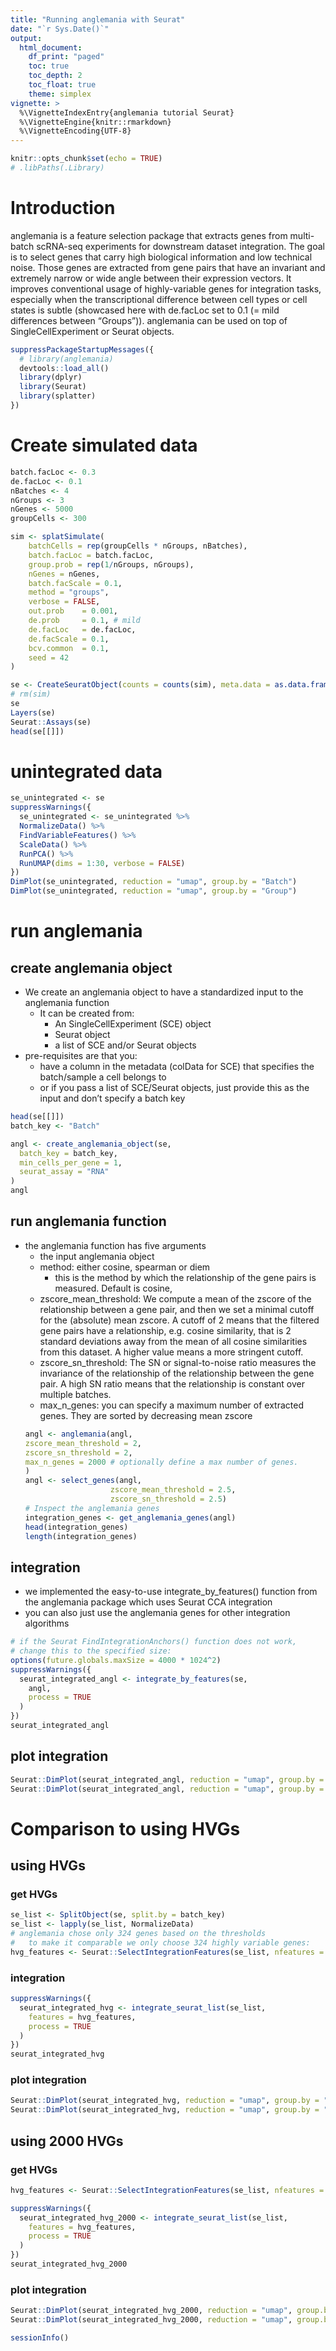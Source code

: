 ```yaml
---
title: "Running anglemania with Seurat"
date: "`r Sys.Date()`"
output:
  html_document:
    df_print: "paged"
    toc: true
    toc_depth: 2
    toc_float: true
    theme: simplex
vignette: >
  %\VignetteIndexEntry{anglemania tutorial Seurat}
  %\VignetteEngine{knitr::rmarkdown}
  %\VignetteEncoding{UTF-8}
---
```


```r
knitr::opts_chunk$set(echo = TRUE)
# .libPaths(.Library)
```

# Introduction
anglemania is a feature selection package that extracts genes from multi-batch scRNA-seq 
experiments for downstream dataset integration.
The goal is to select genes that carry high biological information and low 
technical noise. Those genes are extracted from gene pairs that have an 
invariant and extremely narrow or wide angle between their expression vectors.
It improves conventional usage of highly-variable genes for integration tasks, 
especially when the transcriptional difference between cell types or cell states 
is subtle (showcased here with de.facLoc set to 0.1 (= mild differences between "Groups")).
anglemania can be used on top of SingleCellExperiment or Seurat objects.

```r
suppressPackageStartupMessages({
  # library(anglemania)
  devtools::load_all()
  library(dplyr)
  library(Seurat)
  library(splatter)
})
```

# Create simulated data
```r
batch.facLoc <- 0.3
de.facLoc <- 0.1
nBatches <- 4
nGroups <- 3
nGenes <- 5000
groupCells <- 300

sim <- splatSimulate(
    batchCells = rep(groupCells * nGroups, nBatches),
    batch.facLoc = batch.facLoc,
    group.prob = rep(1/nGroups, nGroups),
    nGenes = nGenes,
    batch.facScale = 0.1,
    method = "groups",
    verbose = FALSE,
    out.prob    = 0.001,
    de.prob     = 0.1, # mild 
    de.facLoc   = de.facLoc,
    de.facScale = 0.1,
    bcv.common  = 0.1,
    seed = 42
)

se <- CreateSeuratObject(counts = counts(sim), meta.data = as.data.frame(colData(sim)))
# rm(sim)
se
Layers(se)
Seurat::Assays(se)
head(se[[]])
```

# unintegrated data
```r

se_unintegrated <- se
suppressWarnings({
  se_unintegrated <- se_unintegrated %>%
  NormalizeData() %>%
  FindVariableFeatures() %>%
  ScaleData() %>%
  RunPCA() %>%
  RunUMAP(dims = 1:30, verbose = FALSE)
})
DimPlot(se_unintegrated, reduction = "umap", group.by = "Batch")
DimPlot(se_unintegrated, reduction = "umap", group.by = "Group")
```

# run anglemania
## create anglemania object
* We create an anglemania object to have a standardized input to the anglemania function
  * It can be created from:
    * An SingleCellExperiment (SCE) object
    * Seurat object
    * a list of SCE and/or Seurat objects
* pre-requisites are that you:
  * have a column in the metadata (colData for SCE) that specifies the batch/sample a cell belongs to
  * or if you pass a list of SCE/Seurat objects, just provide this as the input and
   don't specify a batch key
  
```r
head(se[[]])
batch_key <- "Batch"

angl <- create_anglemania_object(se,
  batch_key = batch_key,
  min_cells_per_gene = 1,
  seurat_assay = "RNA"
)
angl
```

## run anglemania function
* the anglemania function has five arguments
  * the input anglemania object
  * method: either cosine, spearman or diem
    * this is the method by which the relationship of the gene pairs is measured. Default is cosine, 
  * zscore_mean_threshold: We compute a mean of the zscore of the relationship between a gene pair,
    and then we set a minimal cutoff for the (absolute) mean zscore. A cutoff of 2 means that the
    filtered gene pairs have a relationship, e.g. cosine similarity, that is 2 standard deviations 
    away from the mean of all cosine similarities from this dataset. A higher value means a more 
    stringent cutoff.
  * zscore_sn_threshold: The SN or signal-to-noise ratio measures the invariance of the relationship
    of the relationship between the gene pair. A high SN ratio means that the relationship is constant
    over multiple batches.
  * max_n_genes: you can specify a maximum number of extracted genes. They are sorted by decreasing 
    mean zscore
```r
angl <- anglemania(angl,
  zscore_mean_threshold = 2,
  zscore_sn_threshold = 2,
  max_n_genes = 2000 # optionally define a max number of genes.
)
angl <- select_genes(angl,
                     zscore_mean_threshold = 2.5,
                     zscore_sn_threshold = 2.5)
# Inspect the anglemania genes
integration_genes <- get_anglemania_genes(angl)
head(integration_genes)
length(integration_genes)
```

## integration
* we implemented the easy-to-use integrate_by_features() function from the anglemania package which uses Seurat CCA integration
* you can also just use the anglemania genes for other integration algorithms
```r
# if the Seurat FindIntegrationAnchors() function does not work,
# change this to the specified size:
options(future.globals.maxSize = 4000 * 1024^2)
suppressWarnings({
  seurat_integrated_angl <- integrate_by_features(se,
    angl,
    process = TRUE
  )
})
seurat_integrated_angl
```


## plot integration
```r
Seurat::DimPlot(seurat_integrated_angl, reduction = "umap", group.by = "Batch")
Seurat::DimPlot(seurat_integrated_angl, reduction = "umap", group.by = "Group")
```

# Comparison to using HVGs
## using HVGs
### get HVGs
```r
se_list <- SplitObject(se, split.by = batch_key)
se_list <- lapply(se_list, NormalizeData)
# anglemania chose only 324 genes based on the thresholds
#   to make it comparable we only choose 324 highly variable genes:
hvg_features <- Seurat::SelectIntegrationFeatures(se_list, nfeatures = 324)
```

### integration
```r
suppressWarnings({
  seurat_integrated_hvg <- integrate_seurat_list(se_list,
    features = hvg_features,
    process = TRUE
  )
})
seurat_integrated_hvg
```

### plot integration
```r
Seurat::DimPlot(seurat_integrated_hvg, reduction = "umap", group.by = "Batch")
Seurat::DimPlot(seurat_integrated_hvg, reduction = "umap", group.by = "Group")
```

## using 2000 HVGs
### get HVGs
```r
hvg_features <- Seurat::SelectIntegrationFeatures(se_list, nfeatures = 2000)
```

```r
suppressWarnings({
  seurat_integrated_hvg_2000 <- integrate_seurat_list(se_list,
    features = hvg_features,
    process = TRUE
  )
})
seurat_integrated_hvg_2000
```

### plot integration
```r
Seurat::DimPlot(seurat_integrated_hvg_2000, reduction = "umap", group.by = "Batch")
Seurat::DimPlot(seurat_integrated_hvg_2000, reduction = "umap", group.by = "Group")
```

```r
sessionInfo()
```